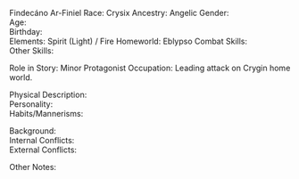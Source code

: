 Findecáno Ar-Finiel 
Race:		Crysix
Ancestry:		Angelic
Gender:		
Age:		
Birthday:		
Elements:		Spirit (Light) / Fire
Homeworld:		Eblypso
Combat Skills:		
Other Skills:		
     	
Role in Story:		Minor Protagonist
Occupation:		Leading attack on Crygin home world.
     	
Physical Description:		
Personality:		
Habits/Mannerisms:		
      	
Background:		
Internal Conflicts:		
External Conflicts:	 	
      	
Other Notes:		
